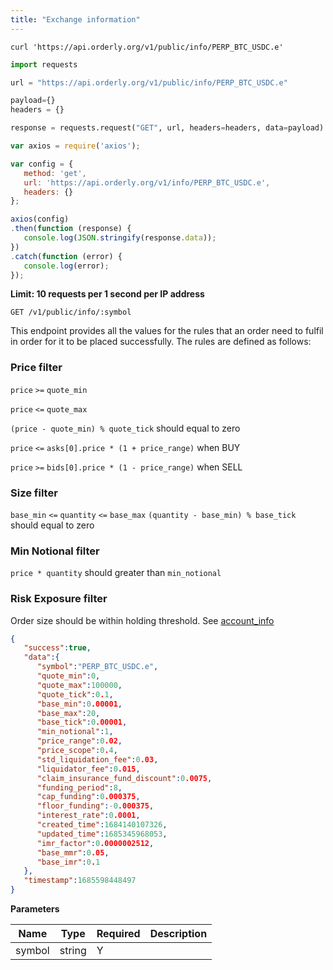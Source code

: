 ```yaml
---
title: "Exchange information"
---
```


<RequestExample>

``` shell shell
curl 'https://api.orderly.org/v1/public/info/PERP_BTC_USDC.e'
```

```python python
import requests

url = "https://api.orderly.org/v1/public/info/PERP_BTC_USDC.e"

payload={}
headers = {}

response = requests.request("GET", url, headers=headers, data=payload)
```

```javascript javascript
var axios = require('axios');

var config = {
   method: 'get',
   url: 'https://api.orderly.org/v1/info/PERP_BTC_USDC.e',
   headers: {}
};

axios(config)
.then(function (response) {
   console.log(JSON.stringify(response.data));
})
.catch(function (error) {
   console.log(error);
});

```
</RequestExample>

**Limit: 10 requests per 1 second per IP address**

`GET /v1/public/info/:symbol`

This endpoint provides all the values for the rules that an order need to fulfil in order for it to be placed successfully. The rules are defined as follows:

### Price filter

`price` `>=` `quote_min`

`price` `<=` `quote_max`

`(price - quote_min) % quote_tick` should equal to zero

`price` `<=` `asks[0].price * (1 + price_range)` when BUY

`price` `>=` `bids[0].price * (1 - price_range)` when SELL

### Size filter

`base_min` `<=` `quantity` `<=` `base_max`
`(quantity - base_min) % base_tick` should equal to zero

### Min Notional filter

`price * quantity` should greater than `min_notional`

### Risk Exposure filter

Order size should be within holding threshold. See [account_info](#get-account-information)

<ResponseExample>

```json Response
{
   "success":true,
   "data":{
      "symbol":"PERP_BTC_USDC.e",
      "quote_min":0,
      "quote_max":100000,
      "quote_tick":0.1,
      "base_min":0.00001,
      "base_max":20,
      "base_tick":0.00001,
      "min_notional":1,
      "price_range":0.02,
      "price_scope":0.4,
      "std_liquidation_fee":0.03,
      "liquidator_fee":0.015,
      "claim_insurance_fund_discount":0.0075,
      "funding_period":8,
      "cap_funding":0.000375,
      "floor_funding":-0.000375,
      "interest_rate":0.0001,
      "created_time":1684140107326,
      "updated_time":1685345968053,
      "imr_factor":0.0000002512,
      "base_mmr":0.05,
      "base_imr":0.1
   },
   "timestamp":1685598448497
}
```
</ResponseExample>

**Parameters**

| Name   | Type   | Required | Description |
| ------ | ------ | -------- | ----------- |
| symbol | string | Y        |             |